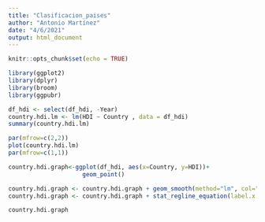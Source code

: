 ```yaml
---
title: "Clasificacion_paises"
author: "Antonio Martínez"
date: "4/6/2021"
output: html_document
---
```


```r
knitr::opts_chunk$set(echo = TRUE)
```



```r
library(ggplot2)
library(dplyr)
library(broom)
library(ggpubr)
```

```r
df_hdi <- select(df_hdi, -Year)
country.hdi.lm <- lm(HDI ~ Country , data = df_hdi)
summary(country.hdi.lm)
```

```r
par(mfrow=c(2,2))
plot(country.hdi.lm)
par(mfrow=c(1,1))
```

```r
country.hdi.graph<-ggplot(df_hdi, aes(x=Country, y=HDI))+
                     geom_point()

country.hdi.graph <- country.hdi.graph + geom_smooth(method="lm", col="black")
country.hdi.graph <- country.hdi.graph + stat_regline_equation(label.x = 3, label.y = 7)

country.hdi.graph
```


